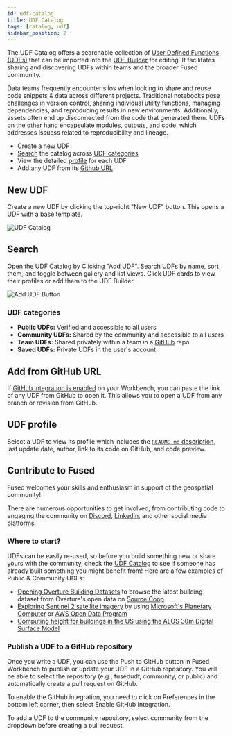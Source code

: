 ```yaml
---
id: udf-catalog
title: UDF Catalog
tags: [catalog, udf]
sidebar_position: 2
---
```



The UDF Catalog offers a searchable collection of [User Defined Functions (UDFs)](/core-concepts/why/) that can be imported into the [UDF Builder](/workbench/udf-builder/) for editing. It facilitates sharing and discovering UDFs within teams and the broader Fused community.

Data teams frequently encounter silos when looking to share and reuse code snippets & data across different projects. Traditional notebooks pose challenges in version control, sharing individual utility functions, managing dependencies, and reproducing results in new environments. Additionally, assets often end up disconnected from the code that generated them. UDFs on the other hand encapsulate modules, outputs, and code, which addresses issuess related to reproducibility and lineage.


- Create a [new UDF](/workbench/udf-catalog/#new-udf)
- [Search](/workbench/udf-catalog/#search) the catalog across [UDF categories](/workbench/udf-catalog/#udf-categories)
- View the detailed [profile](/workbench/udf-catalog/#udf-profile) for each UDF
- Add any UDF from its [Github URL](/workbench/udf-catalog/#add-from-github-url)




<ReactPlayer playsinline={true} className="video__player" playing={false} muted={true} controls height="100%" url="https://fused-magic.s3.us-west-2.amazonaws.com/workbench-walkthrough-videos/docs_rewrite/udf_catalog_edit.mp4" width="100%" />



## New UDF

Create a new UDF by clicking the top-right "New UDF" button. This opens a UDF with a base template.

![UDF Catalog](/img/udfcatalog_august.png)


## Search

Open the UDF Catalog by Clicking "Add UDF". Search UDFs by name, sort them, and toggle between gallery and list views. Click UDF cards to view their profiles or add them to the UDF Builder.

![Add UDF Button](/img/addudfbutton.png)


### UDF categories

- **Public UDFs:** Verified and accessible to all users
- **Community UDFs:** Shared by the community and accessible to all users
- **Team UDFs:** Shared privately within a team in a [GitHub](/core-concepts/content-management/git/) repo
- **Saved UDFs:** Private UDFs in the user's account


## Add from GitHub URL

If [GitHub integration is enabled](/core-concepts/content-management/git/) on your Workbench, you can paste the link of any UDF from GitHub to open it. This allows you to open a UDF from any branch or revision from GitHub. 

<ReactPlayer playsinline={true} className="video__player" playing={false} muted={true} controls height="100%" url="https://fused-magic.s3.us-west-2.amazonaws.com/workbench-walkthrough-videos/docs_rewrite/import_udf_from_github2.mp4" width="100%" />


## UDF profile

Select a UDF to view its profile which includes the [`README.md` description](/workbench/udf-builder/code-editor/#description), last update date, author, link to its code on GitHub, and code preview.

## Contribute to Fused

Fused welcomes your skills and enthusiasm in support of the geospatial community!

There are numerous opportunities to get involved, from contributing code to engaging the community on [Discord](https://discord.com/invite/BxS5wMzdRk), [LinkedIn](https://www.linkedin.com/company/fusedio/), and other social media platforms.

### Where to start?

UDFs can be easily re-used, so before you build something new or share yours with the community, check the [UDF Catalog](https://www.fused.io/workbench/catalog) to see if someone has already built something you might benefit from! Here are a few examples of Public & Community UDFs:

- [Opening Overture Building Datasets](https://www.fused.io/workbench/catalog/Overture_Maps_Example-77970462-8c4d-44dd-87ad-3520f5d7bd83) to browse the latest building dataset from Overture's open data on [Source Coop](https://source.coop/repositories/fused/overture/description)
- [Exploring Sentinel 2 satellite imagery](https://www.fused.io/workbench/catalog/Sentinel_Tile_Example-a6b7839c-4886-4ea7-b168-c5c763c02c18) by using [Microsoft's Planetary Computer](https://planetarycomputer.microsoft.com/dataset/sentinel-2-l2a) or [AWS Open Data Program](https://registry.opendata.aws/sentinel-2/)
- [Computing height for buildings in the US using the ALOS 30m Digital Surface Model](https://www.fused.io/workbench/catalog/DSM_Zonal_Stats-0c801e56-d0c4-47e8-a5ce-90d37703bdb7)

### Publish a UDF to a GitHub repository

Once you write a UDF, you can use the Push to GitHub button in Fused Workbench to publish or update your UDF in a GitHub repository. You will be able to select the repository (e.g., fusedudf, community, or public) and automatically create a pull request on GitHub.

To enable the GitHub integration, you need to click on Preferences in the bottom left corner, then select Enable GitHub Integration.

To add a UDF to the community repository, select community from the dropdown before creating a pull request.

<ReactPlayer playsinline={true} className="video__player" playing={false} muted={true} controls height="100%" url="https://fused-magic.s3.us-west-2.amazonaws.com/workbench-walkthrough-videos/docs_rewrite/push_udf_to_github2.mp4" width="100%" />